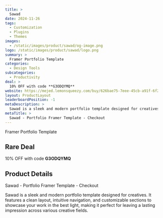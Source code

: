 ```yaml
---
title: >
  Sawad
date: 2024-11-26
tags:
  - Customization
  - Plugins
  - Themes
images:
  - /static/images/product/sawad/og-image.png
logo: /static/images/product/sawad/logo.png
summary: >
  Framer Portfolio Template
categories:
  - Design Tools
subcategories:
  - Productivity
deal: >
  10% OFF with code **G3ODQYMQ**
website: https://mejed.lemonsqueezy.com/buy/626bae75-7eee-45cb-a91f-6f2eb1fbfd1f
layout: ProductLayout
leaderboardPosition: -1
metaDescription: >
  Sawad is a sleek and modern portfolio template designed for creatives. It features a clean layout, intuitive navigation, and customizable sections to showcase your work in the best light, making it perfect for leaving a lasting impression across various creative fields.
metaTitle: >
  Sawad - Portfolio Framer Template - Checkout
---
```

Framer Portfolio Template

## Rare Deal

10% OFF with code **G3ODQYMQ**

## Product Details

Sawad - Portfolio Framer Template - Checkout

Sawad is a sleek and modern portfolio template designed for creatives. It features a clean layout, intuitive navigation, and customizable sections to showcase your work in the best light, making it perfect for leaving a lasting impression across various creative fields.
